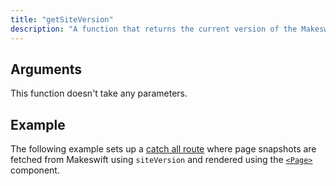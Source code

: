```yaml
---
title: "getSiteVersion"
description: "A function that returns the current version of the Makeswift site. This function is currently only used when calling `getPageSnapshot` when using **App Router** in Next.js."
---
```



## Arguments

This function doesn't take any parameters.

## Example

The following example sets up a [catch all route](https://nextjs.org/docs/pages/building-your-application/routing/dynamic-routes#catch-all-segments) where page snapshots are fetched from Makeswift using `siteVersion` and rendered using the [`<Page>`](/developer/reference/components/page) component.

<AppRouterCatchAllExample />
